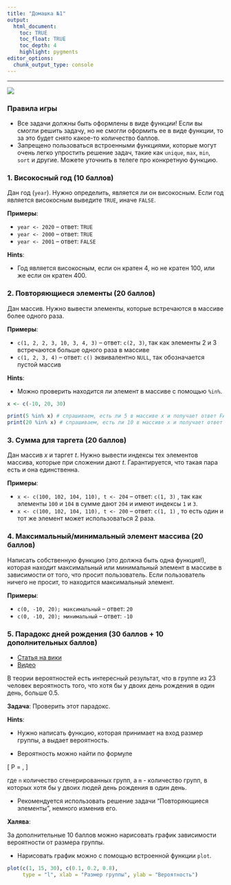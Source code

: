 ```yaml
---
title: "Домашка №1"
output: 
  html_document:
    toc: TRUE
    toc_float: TRUE
    toc_depth: 4
    highlight: pygments
editor_options: 
  chunk_output_type: console
---
```

---


![](pictures/mem.png)

### Правила игры

* Все задачи должны быть оформлены в виде функции! Если вы смогли решить задачу, но не смогли оформить ее в виде функции, то за это будет снято какое-то количество баллов.
* Запрещено пользоваться встроенными функциями, которые могут очень легко упростить решение задач, такие как `unique`, `max`, `min`, `sort` и другие. Можете уточнить в телеге про конкретную функцию.

### 1. Високосный год (10 баллов)

Дан год (`year`). Нужно определить, является ли он високосным. Если год является високосным выведите `TRUE`, иначе `FALSE`. 

__Примеры__:

* `year <- 2020` -- ответ: `TRUE`
* `year <- 2000` -- ответ: `TRUE`
* `year <- 2001` -- ответ: `FALSE`

__Hints__:

* Год является високосным, если он кратен 4, но не кратен 100, или же если он кратен 400.

### 2. Повторяющиеся элементы (20 баллов)

Дан массив. Нужно вывести элементы, которые встречаются в массиве более одного раза.

__Примеры__:

* `c(1, 2, 2, 3, 10, 3, 4, 3)` -- ответ: `c(2, 3)`,  так как элементы 2 и 3 встречаются больше одного раза в массиве
* `c(1, 2, 3, 4)` --  ответ: `c()` эквивалентно `NULL`, так обозначается пустой массив

__Hints__:

* Можно проверить находится ли элемент в массиве с помощью `%in%`.

```r
x <- c(-10, 20, 30)

print(5 %in% x) # спрашиваем, есть ли 5 в массиве x и получает ответ FALSE
print(20 %in% x) # спрашиваем, есть ли 10 в массиве x и получает ответ TRUE
```

### 3. Сумма для таргета (20 баллов)

Дан массив $x$ и таргет $t$. Нужно вывести индексы тех элементов массива, которые при сложении дают $t$. Гарантируется, что такая пара есть и она единственна.

__Примеры__:

* `x <- c(100, 102, 104, 110), t <- 204` -- ответ: `c(1, 3)` , так как элементы `100` и `104` в сумме дают `204` и имеют индексы `1` и `3`.
* `x <- c(100, 102, 104, 110), t <- 200` -- ответ: `c(1, 1)` , то есть один и тот же элемент может использоваться 2 раза.

### 4. Максимальный/минимальный элемент массива (20 баллов)

Написать собственную функцию (это должна быть одна функция!), которая находит максимальный или минимальный элемент в массиве в зависимости от того, что просит пользователь. Если пользователь ничего не просит, то находится максимальный элемент.

__Примеры__:

* `c(0, -10, 20); максимальный` -- ответ: `20`
* `c(0, -10, 20); минимальный` -- ответ: `-10`


### 5. Парадокс дней рождения (30 баллов + 10 дополнительных баллов)

* [Статья на вики](https://ru.wikipedia.org/wiki/Парадокс_дней_рождения)
* [Видео](https://www.youtube.com/watch?v=LFB1_QEnqY4)

В теории вероятностей есть интересный результат, что в группе из 23 человек вероятность того, что хотя бы у двоих день рождения в один день, больше 0.5.

__Задача__: Проверить этот парадокс. 

__Hints__:

* Нужно написать функцию, которая принимает на вход размер группы, а выдает вероятность.

* Вероятность можно найти по формуле

\[
P = \frac{m}{n},
\]

где `n` количество сгенерированных групп, а `m` - количество групп, в которых хотя бы у двоих людей день рождения в один день.


* Рекомендуется использовать решение задачи "Повторяющиеся элементы", немного изменив его.

__Халява__:

За дополнительные 10 баллов можно нарисовать график зависимости вероятности от размера группы.

* Нарисовать график можно с помощью встроенной функции `plot`.

```r
plot(c(1, 15, 30), c(0.1, 0.2, 0.8), 
     type = "l", xlab = "Размер группы", ylab = "Вероятность")
```
